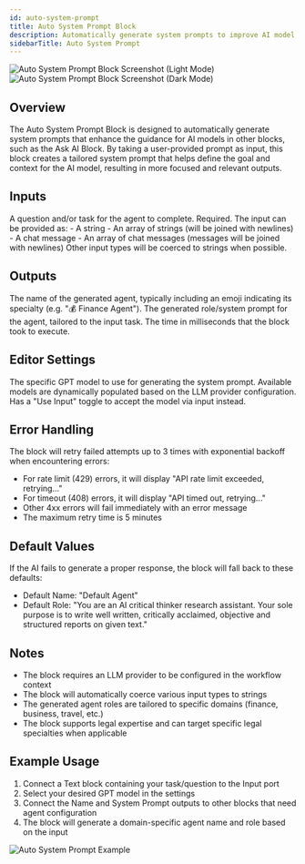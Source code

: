 ```yaml
---
id: auto-system-prompt
title: Auto System Prompt Block
description: Automatically generate system prompts to improve AI model guidance
sidebarTitle: Auto System Prompt
---
```


<Frame className="block dark:hidden">
  <img src="/block-reference/assets/auto_system_prompt_light.png" alt="Auto System Prompt Block Screenshot (Light Mode)" />
</Frame>
<Frame className="hidden dark:block">
  <img src="/block-reference/assets/auto_system_prompt_dark.png" alt="Auto System Prompt Block Screenshot (Dark Mode)" />
</Frame>

## Overview
The Auto System Prompt Block is designed to automatically generate system prompts that enhance the guidance for AI models in other blocks, such as the Ask AI Block. By taking a user-provided prompt as input, this block creates a tailored system prompt that helps define the goal and context for the AI model, resulting in more focused and relevant outputs.


## Inputs

<ParamField path="Input" type="string" required>
  A question and/or task for the agent to complete. Required. The input can be provided as:
  - A string
  - An array of strings (will be joined with newlines)
  - A chat message
  - An array of chat messages (messages will be joined with newlines)
  Other input types will be coerced to strings when possible.
</ParamField>

## Outputs

<ResponseField name="Name" type="string">
  The name of the generated agent, typically including an emoji indicating its specialty (e.g. "💰 Finance Agent").
</ResponseField>

<ResponseField name="System Prompt" type="string">
  The generated role/system prompt for the agent, tailored to the input task.
</ResponseField>

<ResponseField name="Duration" type="number">
  The time in milliseconds that the block took to execute.
</ResponseField>

## Editor Settings

<ParamField path="GPT Model" type="string" default="gpt-3.5-turbo">
  The specific GPT model to use for generating the system prompt. Available models are dynamically populated based on the LLM provider configuration. Has a "Use Input" toggle to accept the model via input instead.
</ParamField>

## Error Handling

The block will retry failed attempts up to 3 times with exponential backoff when encountering errors:

- For rate limit (429) errors, it will display "API rate limit exceeded, retrying..."
- For timeout (408) errors, it will display "API timed out, retrying..."
- Other 4xx errors will fail immediately with an error message
- The maximum retry time is 5 minutes

## Default Values

If the AI fails to generate a proper response, the block will fall back to these defaults:

- Default Name: "Default Agent"
- Default Role: "You are an AI critical thinker research assistant. Your sole purpose is to write well written, critically acclaimed, objective and structured reports on given text."

## Notes

- The block requires an LLM provider to be configured in the workflow context
- The block will automatically coerce various input types to strings
- The generated agent roles are tailored to specific domains (finance, business, travel, etc.)
- The block supports legal expertise and can target specific legal specialties when applicable

## Example Usage

1. Connect a Text block containing your task/question to the Input port
2. Select your desired GPT model in the settings
3. Connect the Name and System Prompt outputs to other blocks that need agent configuration
4. The block will generate a domain-specific agent name and role based on the input

<Frame>
  <img src="/images/auto-system-prompt-example.png" alt="Auto System Prompt Example" />
</Frame>
